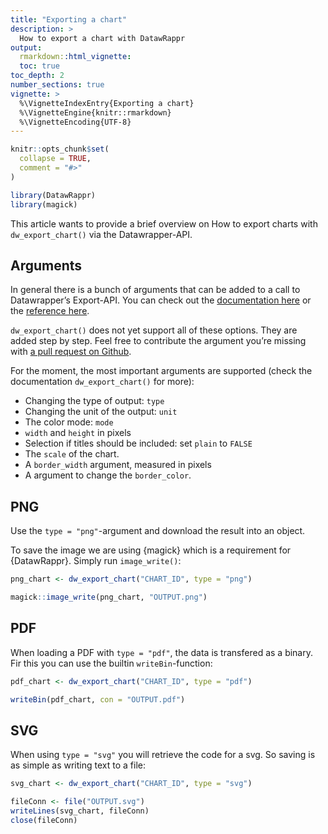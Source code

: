 ```yaml
---
title: "Exporting a chart"
description: >
  How to export a chart with DatawRappr
output:
  rmarkdown::html_vignette:
  toc: true
toc_depth: 2
number_sections: true
vignette: >
  %\VignetteIndexEntry{Exporting a chart}
  %\VignetteEngine{knitr::rmarkdown}
  %\VignetteEncoding{UTF-8}
---
```


```r
knitr::opts_chunk$set(
  collapse = TRUE,
  comment = "#>"
)

library(DatawRappr)
library(magick)
```

This article wants to provide a brief overview on How to export charts with `dw_export_chart()` via the Datawrapper-API.

## Arguments

In general there is a bunch of arguments that can be added to a call to Datawrapper's Export-API. You can check out the [documentation here](https://developer.datawrapper.de/docs/exporting-as-pdfsvg) or the [reference here](https://developer.datawrapper.de/reference#getchartsidexportformat). 

`dw_export_chart()` does not yet support all of these options. They are added step by step. Feel free to contribute the argument you're missing with [a pull request on Github](https://github.com/munichrocker/DatawRappr/pulls). 

For the moment, the most important arguments are supported (check the documentation `dw_export_chart()` for more):

* Changing the type of output: `type`
* Changing the unit of the output: `unit`
* The color mode: `mode`
* `width` and `height` in pixels
* Selection if titles should be included: set `plain` to `FALSE`
* The `scale` of the chart.
* A `border_width` argument, measured in pixels
* A argument to change the `border_color`.

## PNG

Use the `type = "png"`-argument and download the result into an object. 

To save the image we are using {magick} which is a requirement for {DatawRappr}. Simply run `image_write()`:

```r
png_chart <- dw_export_chart("CHART_ID", type = "png")

magick::image_write(png_chart, "OUTPUT.png")
```

## PDF

When loading a PDF with `type = "pdf"`, the data is transfered as a binary. Fir this you can use the builtin `writeBin`-function:

```r
pdf_chart <- dw_export_chart("CHART_ID", type = "pdf")

writeBin(pdf_chart, con = "OUTPUT.pdf")
```

## SVG

When using `type = "svg"` you will retrieve the code for a svg. So saving is as simple as writing text to a file:

```r
svg_chart <- dw_export_chart("CHART_ID", type = "svg")

fileConn <- file("OUTPUT.svg")
writeLines(svg_chart, fileConn)
close(fileConn)
```

